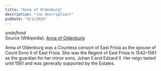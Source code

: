 ```yaml
---
title: "Anna of Oldenburg"
description: "(no description)"
pubDate: "6/1/2024"
---
```


*undefined*  
Source (Wikipedia): [Anna of Oldenburg][1]

Anna of Oldenburg was a Countess consort of East Frisia as the spouse of Count Enno II of East Frisia. She was the Regent of East Frisia in 1542–1561 as the guardian for her minor sons, Johan II and Edzard II. Her reign lasted until 1561 and was generally supported by the Estates.

[1]: https://en.wikipedia.org/wiki/Anna_of_Oldenburg
